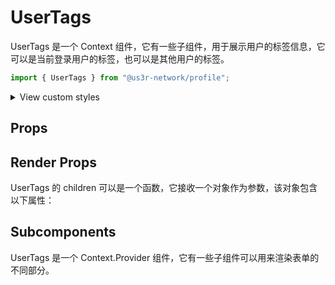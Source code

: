 

<Meta of={UserTagsStories} />

# UserTags

UserTags 是一个 Context 组件，它有一些子组件，用于展示用户的标签信息，它可以是当前登录用户的标签，也可以是其他用户的标签。

```jsx
import { UserTags } from "@us3r-network/profile";
```

<Canvas />

<p>
  <details>
    <summary>View custom styles</summary>
    <Source code={StyleCode} />
  </details>
</p>

## Props

<Controls />

## Render Props

UserTags 的 children 可以是一个函数，它接收一个对象作为参数，该对象包含以下属性：

<ArgTypes of={RenderProps} />

## Subcomponents

UserTags 是一个 Context.Provider 组件，它有一些子组件可以用来渲染表单的不同部分。

<ArgTypes of={Subcomponents} />
